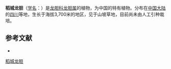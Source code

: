 {{Speciesbox
| name = 稻城龙胆
| status = 
| status_system = 
| image =
| genus = Gentiana
| species = daochengensis
| authority = T. N. Ho
}}

'''稻城龙胆'''（[[学名|学名]]：{{lang|la|''Gentiana daochengensis''}}）是[[龙胆科|龙胆科]][[龙胆属|龙胆属]]的植物，为中国的特有植物。分布在[[中国大陆|中国大陆]]的[[四川|四川]]等地，生长于海拔3,700米的地区，见于山坡草地，目前尚未由人工引种栽培。

== 参考文献 ==
<div class="references-small">
* {{cite web| url =http://www.bioinfo.cn/db05/KmzwSpecies.php?action=view&id=9347| title =稻城龙胆| work =《中国高等植物数据库全库》| publisher =中国科学院微生物研究所| author =昆明植物研究所| accessdate =2009-02-24| deadurl =yes| archiveurl =https://web.archive.org/web/20160305070821/http://www.bioinfo.cn/db05/KmzwSpecies.php?action=view&id=9347| archivedate =2016-03-05}}
</div>
{{Taxonbar|from=Q15227465}}

[[Category:龙胆属|稻城龙胆]]


{{植物小作品}}
